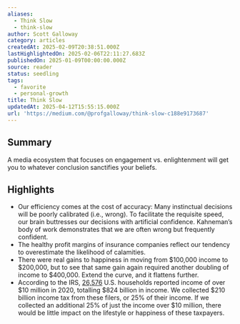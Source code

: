 ```yaml
---
aliases:
  - Think Slow
  - think-slow
author: Scott Galloway
category: articles
createdAt: 2025-02-09T20:38:51.000Z
lastHighlightedOn: 2025-02-06T22:11:27.683Z
publishedOn: 2025-01-09T00:00:00.000Z
source: reader
status: seedling
tags:
  - favorite
  - personal-growth
title: Think Slow
updatedAt: 2025-04-12T15:55:15.000Z
url: 'https://medium.com/@profgalloway/think-slow-c188e9173687'
---
```

## Summary

A media ecosystem that focuses on engagement vs. enlightenment will get you to whatever conclusion sanctifies your beliefs.

## Highlights

- Our efficiency comes at the cost of accuracy: Many instinctual decisions will be poorly calibrated (i.e., wrong). To facilitate the requisite speed, our brain buttresses our decisions with artificial confidence. Kahneman’s body of work demonstrates that we are often wrong but frequently confident.
- The healthy profit margins of insurance companies reflect our tendency to overestimate the likelihood of calamities.
- There were real gains to happiness in moving from $100,000 income to $200,000, but to see that same gain again required another doubling of income to $400,000. Extend the curve, and it flattens further.
- According to the IRS, [26,576](https://www.irs.gov/pub/irs-pdf/p1304.pdf#page=51) U.S. households reported income of over $10 million in 2020, totalling $824 billion in income. We collected $210 billion income tax from these filers, or 25% of their income. If we collected an additional 25% of just the income over $10 million, there would be little impact on the lifestyle or happiness of these taxpayers.

